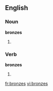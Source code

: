 ==English==

===Noun===
'''bronzes'''

# {{plural of|[[bronze]]}}

===Verb===
'''bronzes'''

# {{third-person singular of|[[bronze]]}}

[[fr:bronzes]]
[[vi:bronzes]]